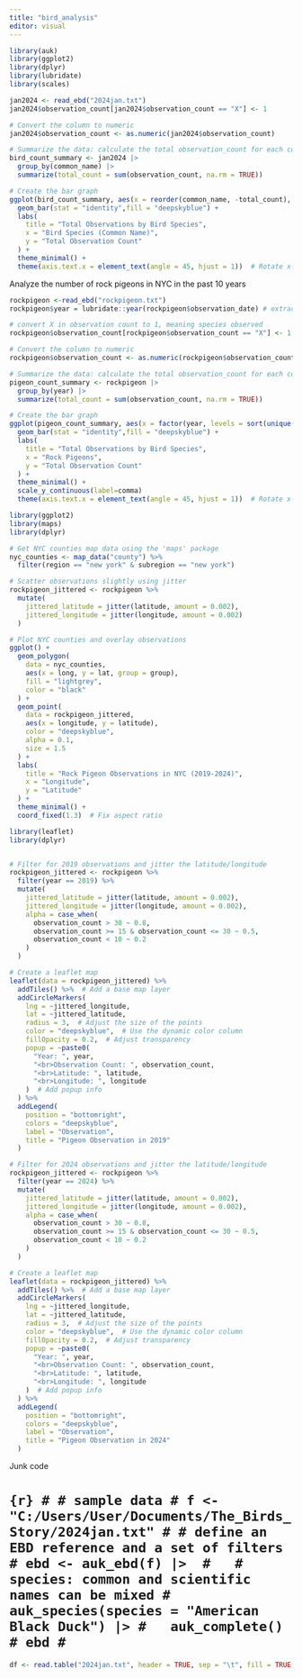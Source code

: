 ```yaml
---
title: "bird_analysis"
editor: visual
---
```


```r
library(auk)
library(ggplot2)
library(dplyr)
library(lubridate)
library(scales)
```




```r
jan2024 <- read_ebd("2024jan.txt")
jan2024$observation_count[jan2024$observation_count == "X"] <- 1

# Convert the column to numeric
jan2024$observation_count <- as.numeric(jan2024$observation_count)

```



```r

# Summarize the data: calculate the total observation_count for each common_name
bird_count_summary <- jan2024 |>
  group_by(common_name) |>
  summarize(total_count = sum(observation_count, na.rm = TRUE)) 

# Create the bar graph
ggplot(bird_count_summary, aes(x = reorder(common_name, -total_count), y = total_count)) +
  geom_bar(stat = "identity",fill = "deepskyblue") +
  labs(
    title = "Total Observations by Bird Species",
    x = "Bird Species (Common Name)",
    y = "Total Observation Count"
  ) +
  theme_minimal() +
  theme(axis.text.x = element_text(angle = 45, hjust = 1))  # Rotate x-axis labels for better readability


```




Analyze the number of rock pigeons in NYC in the past 10 years

```r
rockpigeon <-read_ebd("rockpigeon.txt")
rockpigeon$year = lubridate::year(rockpigeon$observation_date) # extract years
```




```r
# convert X in observation count to 1, meaning species observed
rockpigeon$observation_count[rockpigeon$observation_count == "X"] <- 1

# Convert the column to numeric
rockpigeon$observation_count <- as.numeric(rockpigeon$observation_count)
```



```r
# Summarize the data: calculate the total observation_count for each common_name
pigeon_count_summary <- rockpigeon |>
  group_by(year) |>
  summarize(total_count = sum(observation_count, na.rm = TRUE)) 

# Create the bar graph
ggplot(pigeon_count_summary, aes(x = factor(year, levels = sort(unique(year))), y = total_count)) +
  geom_bar(stat = "identity",fill = "deepskyblue") +
  labs(
    title = "Total Observations by Bird Species",
    x = "Rock Pigeons",
    y = "Total Observation Count"
  ) +
  theme_minimal() +
  scale_y_continuous(label=comma)
  theme(axis.text.x = element_text(angle = 45, hjust = 1))  # Rotate x-axis labels for better readability

```

```r
library(ggplot2)
library(maps)
library(dplyr)

# Get NYC counties map data using the 'maps' package
nyc_counties <- map_data("county") %>%
  filter(region == "new york" & subregion == "new york")

# Scatter observations slightly using jitter
rockpigeon_jittered <- rockpigeon %>%
  mutate(
    jittered_latitude = jitter(latitude, amount = 0.002),
    jittered_longitude = jitter(longitude, amount = 0.002)
  )

# Plot NYC counties and overlay observations
ggplot() +
  geom_polygon(
    data = nyc_counties,
    aes(x = long, y = lat, group = group),
    fill = "lightgrey",
    color = "black"
  ) +
  geom_point(
    data = rockpigeon_jittered,
    aes(x = longitude, y = latitude),
    color = "deepskyblue",
    alpha = 0.1,
    size = 1.5
  ) +
  labs(
    title = "Rock Pigeon Observations in NYC (2019-2024)",
    x = "Longitude",
    y = "Latitude"
  ) +
  theme_minimal() +
  coord_fixed(1.3)  # Fix aspect ratio

```

```r
library(leaflet)
library(dplyr)


# Filter for 2019 observations and jitter the latitude/longitude
rockpigeon_jittered <- rockpigeon %>%
  filter(year == 2019) %>%
  mutate(
    jittered_latitude = jitter(latitude, amount = 0.002),
    jittered_longitude = jitter(longitude, amount = 0.002),
    alpha = case_when(
      observation_count > 30 ~ 0.8,
      observation_count >= 15 & observation_count <= 30 ~ 0.5,
      observation_count < 10 ~ 0.2
    )
  )

# Create a leaflet map
leaflet(data = rockpigeon_jittered) %>%
  addTiles() %>%  # Add a base map layer
  addCircleMarkers(
    lng = ~jittered_longitude,
    lat = ~jittered_latitude,
    radius = 3,  # Adjust the size of the points
    color = "deepskyblue",  # Use the dynamic color column
    fillOpacity = 0.2,  # Adjust transparency
    popup = ~paste0(
      "Year: ", year,
      "<br>Observation Count: ", observation_count,
      "<br>Latitude: ", latitude,
      "<br>Longitude: ", longitude
    )  # Add popup info
  ) %>%
  addLegend(
    position = "bottomright",
    colors = "deepskyblue",
    label = "Observation",
    title = "Pigeon Observation in 2019"
  )

```




```r

# Filter for 2024 observations and jitter the latitude/longitude
rockpigeon_jittered <- rockpigeon %>%
  filter(year == 2024) %>%
  mutate(
    jittered_latitude = jitter(latitude, amount = 0.002),
    jittered_longitude = jitter(longitude, amount = 0.002),
    alpha = case_when(
      observation_count > 30 ~ 0.8,
      observation_count >= 15 & observation_count <= 30 ~ 0.5,
      observation_count < 10 ~ 0.2
    )
  )

# Create a leaflet map
leaflet(data = rockpigeon_jittered) %>%
  addTiles() %>%  # Add a base map layer
  addCircleMarkers(
    lng = ~jittered_longitude,
    lat = ~jittered_latitude,
    radius = 3,  # Adjust the size of the points
    color = "deepskyblue",  # Use the dynamic color column
    fillOpacity = 0.2,  # Adjust transparency
    popup = ~paste0(
      "Year: ", year,
      "<br>Observation Count: ", observation_count,
      "<br>Latitude: ", latitude,
      "<br>Longitude: ", longitude
    )  # Add popup info
  ) %>%
  addLegend(
    position = "bottomright",
    colors = "deepskyblue",
    label = "Observation",
    title = "Pigeon Observation in 2024"
  )

```




Junk code




# ```{r}
# # sample data
# f <- "C:/Users/User/Documents/The_Birds_Story/2024jan.txt"
# # define an EBD reference and a set of filters
# ebd <- auk_ebd(f) |> 
#   # species: common and scientific names can be mixed
#   auk_species(species = "American Black Duck") |>
#   auk_complete()
# ebd
# ```



```r
df <- read.table("2024jan.txt", header = TRUE, sep = "\t", fill = TRUE, stringsAsFactors = FALSE)

```

